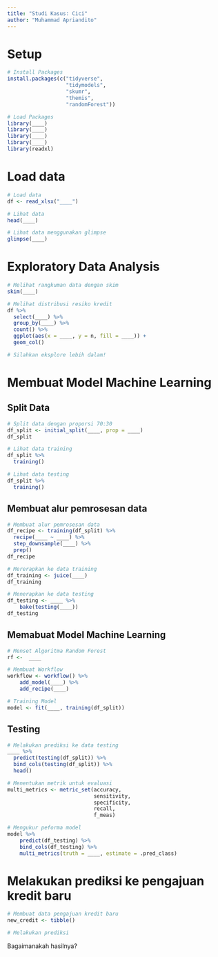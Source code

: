 ```yaml
---
title: "Studi Kasus: Cici"
author: "Muhammad Apriandito"
---
```


# Setup
```r
# Install Packages
install.packages(c("tidyverse",
                   "tidymodels",
                   "skumr", 
                   "themis", 
                   "randomForest"))
```

```r
# Load Packages
library(____)
library(____)
library(____)
library(____)
library(readxl)
```

# Load data
```r
# Load data
df <- read_xlsx("____")
```

```r
# Lihat data
head(____)
```

```r
# Lihat data menggunakan glimpse
glimpse(____)
```

# Exploratory Data Analysis

```r
# Melihat rangkuman data dengan skim
skim(____)
```

```r
# Melihat distribusi resiko kredit
df %>%
  select(____) %>%
  group_by(____) %>%
  count() %>%
  ggplot(aes(x = ____, y = n, fill = ____)) +
  geom_col()
```

```r
# Silahkan eksplore lebih dalam!

```

# Membuat Model Machine Learning

## Split Data

```r
# Split data dengan proporsi 70:30
df_split <- initial_split(____, prop = ____)
df_split
```

```r
# Lihat data training
df_split %>%
  training() 
```

```r
# Lihat data testing
df_split %>%
  training() 
```

## Membuat alur pemrosesan data

```r
# Membuat alur pemrosesan data
df_recipe <- training(df_split) %>%
  recipe(____ ~ ____) %>%
  step_downsample(____) %>%
  prep()
df_recipe
```

```r
# Mererapkan ke data training 
df_training <- juice(____)
df_training
```

```r
# Menerapkan ke data testing
df_testing <- ____ %>%
    bake(testing(____)) 
df_testing
```


## Memabuat Model Machine Learning

```r
# Menset Algoritma Random Forest
rf <-  ____
```

```r
# Membuat Workflow
workflow <- workflow() %>%
    add_model(____) %>%
    add_recipe(____)
```

```r
# Training Model
model <- fit(____, training(df_split))
```

## Testing

```r
# Melakukan prediksi ke data testing
____ %>%
  predict(testing(df_split)) %>%
  bind_cols(testing(df_split)) %>%
  head()
```

```r
# Menentukan metrik untuk evaluasi
multi_metrics <- metric_set(accuracy,
                            sensitivity,
                            specificity, 
                            recall, 
                            f_meas)

# Mengukur peforma model
model %>%
    predict(df_testing) %>%
    bind_cols(df_testing) %>%
    multi_metrics(truth = ____, estimate = .pred_class)
```

# Melakukan prediksi ke pengajuan kredit baru

```r
# Membuat data pengajuan kredit baru
new_credit <- tibble()
```

```r
# Melakukan prediksi

```

Bagaimanakah hasilnya?

